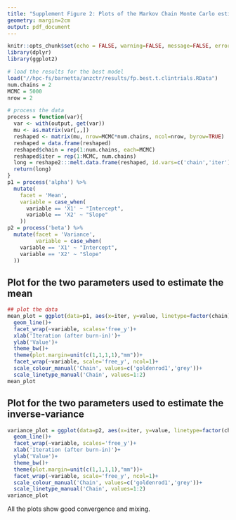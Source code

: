 ---
title: "Supplement Figure 2: Plots of the Markov Chain Monte Carlo estimates for the Bland-Altman limits of agreement"
geometry: margin=2cm
output: pdf_document
---

```{r, include=FALSE}
knitr::opts_chunk$set(echo = FALSE, warning=FALSE, message=FALSE, error=FALSE, comment='', dpi=400)
library(dplyr)
library(ggplot2)

# load the results for the best model
load("//hpc-fs/barnetta/anzctr/results/fp.best.t.clintrials.RData")
num.chains = 2
MCMC = 5000
nrow = 2

# process the data
process = function(var){
  var <- with(output, get(var))
  mu <- as.matrix(var[,,])
  reshaped <- matrix(mu, nrow=MCMC*num.chains, ncol=nrow, byrow=TRUE)
  reshaped = data.frame(reshaped)
  reshaped$chain = rep(1:num.chains, each=MCMC)
  reshaped$iter = rep(1:MCMC, num.chains)
  long = reshape2:::melt.data.frame(reshaped, id.vars=c('chain','iter')) 
  return(long)
}
p1 = process('alpha') %>%
  mutate(
    facet = 'Mean',
    variable = case_when(
      variable == 'X1' ~ "Intercept",
      variable == 'X2' ~ "Slope"
    ))
p2 = process('beta') %>%
  mutate(facet = 'Variance',
         variable = case_when(
    variable == 'X1' ~ "Intercept",
    variable == 'X2' ~ "Slope"
  ))
```

## Plot for the two parameters used to estimate the mean

```{r}
## plot the data
mean_plot = ggplot(data=p1, aes(x=iter, y=value, linetype=factor(chain), col=factor(chain)))+
  geom_line()+
  facet_wrap(~variable, scales='free_y')+
  xlab('Iteration (after burn-in)')+
  ylab('Value')+
  theme_bw()+
  theme(plot.margin=unit(c(1,1,1,1),"mm"))+
  facet_wrap(~variable, scale='free_y', ncol=1)+
  scale_colour_manual('Chain', values=c('goldenrod1','grey'))+
  scale_linetype_manual('Chain', values=1:2)
mean_plot
```

## Plot for the two parameters used to estimate the inverse-variance

```{r}
variance_plot = ggplot(data=p2, aes(x=iter, y=value, linetype=factor(chain), col=factor(chain)))+
  geom_line()+
  facet_wrap(~variable, scales='free_y')+
  xlab('Iteration (after burn-in)')+
  ylab('Value')+
  theme_bw()+
  theme(plot.margin=unit(c(1,1,1,1),"mm"))+
  facet_wrap(~variable, scale='free_y', ncol=1)+
  scale_colour_manual('Chain', values=c('goldenrod1','grey'))+
  scale_linetype_manual('Chain', values=1:2)
variance_plot
```

All the plots show good convergence and mixing. 